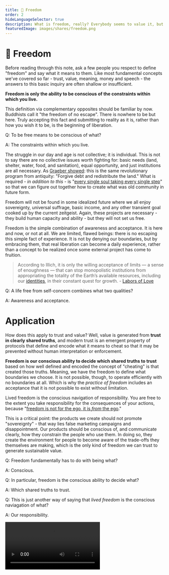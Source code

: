 ```yaml
---
title: 🦄 Freedom
order: 2
hideLanguageSelector: true
description: What is freedom, really? Everybody seems to value it, but few can describe what it actually is in practical terms. Let's change that.
featuredImage: images/shares/freedom.png
---
```


# 🦄 Freedom

Before reading through this note, ask a few people you respect to define "freedom" and say what 
it means to them. Like most fundamental concepts we've covered so far - trust, value, meaning, 
money and speech - the answers to this basic inquiry are often shallow or insufficient.

<AudioPlayer src="https://kernel-audio.s3.amazonaws.com/M3E2+-+Freedom.mp3"/>

**Freedom is only the ability to be conscious of the constraints within which you live.**

This definition via complementary opposites should be familiar by now. Buddhists call it "the 
freedom of no escape". There is nowhere to be but here. Truly accepting this fact and submitting 
to reality as it is, rather than how you wish it to be, is the beginning of liberation.

<Flash>

<Card>

Q: To be free means to be conscious of what?

A: The constraints within which you live.

</Card>

</Flash>

The struggle in our day and age is not collective; it is individual. This is not to say there are no collective issues worth fighting for: basic needs (land, shelter, water, food, and sanitation), equal opportunity, and just institutions are all necessary. As [Graeber showed](/learn/module-2/debt): this is the same revolutionary program from antiquity: "Forgive debt and redistribute the land." What is required - *in addition to this* - is "[every single soul taking every single step](/learn/module-0/conversation/#old-gifts-anew)" so that we can figure out together how to create what was old community in future form.

Freedom will not be found in some idealized future where we all enjoy sovereignty, universal 
suffrage, basic income, and any other transient goal cooked up by the current zeitgeist. Again, 
these projects are necessary - they build human capacity and ability - but they will not set us 
free.

Freedom is the simple combination of awareness and acceptance. It is here and now, or not at all. 
We are limited, flawed beings: there is no escaping this simple fact of experience. It is not 
by denying our boundaries, but by embracing them, that real liberation can become a daily 
experience, rather than a concept to be realized once some external project has come to fruition.

> According to Illich, it is only the willing acceptance of limits — a sense of enoughness — that can stop monopolistic institutions from appropriating the totality of the Earth’s available resources, including our [identities](/learn/module-4/self-enquiry), in their constant quest for growth. - [Labors of Love](https://reallifemag.com/syllabus-for-the-internet-labors-of-love/)

<Flash>

<Card>

Q: A life free from self-concern combines what two qualities?

A: Awareness and acceptance.

</Card>

</Flash>

# Application

How does this apply to trust and value? Well, value is generated from **trust in clearly shared 
truths**, and modern trust is an emergent property of protocols that define and encode what it 
means to cheat so that it may be prevented without human interpretation or enforcement. 

**Freedom is our conscious ability to decide which shared truths to trust** based on how well 
defined and encoded the concept of "cheating" is that created those truths. Meaning, we have 
the freedom to define what boundaries we choose. It is not possible, though, to operate 
efficiently with no boundaries at all. Which is why the *practice of freedom* includes an 
acceptance that it is not possible to exist without limitation. 

Lived freedom is the conscious navigation of responsibility. You are free to the extent you 
take responsibility for the consequences of your actions, because "[freedom is not for the ego,
it is _from_ the ego](https://www.youtube.com/watch?v=ZmgQW8okUeo)."

This is a critical point: the products we create should not promote "sovereignty" - 
that way lies false marketing campaigns and disappointment. Our products should be conscious of, 
and communicate clearly, how they constrain the people who use them. In doing so, they create 
the environment for people to become aware of the trade-offs they themselves are making, which 
is the <Link to="https://www.oreilly.com/openbook/freedom/ch07.html">only kind of freedom</Link> we can trust to generate sustainable value.

<Flash>

<Card>

Q: Freedom fundamentally has to do with being what?

A: Conscious.

</Card>

<Card>

Q: In particular, freedom is the conscious ability to decide what?

A: Which shared truths to trust.

</Card>

<Card>

Q: This is just another way of saying that _lived freedom_ is the conscious naviagation of what?

A: Our responsibility.

</Card>

</Flash>

<Video src="https://www.youtube-nocookie.com/embed/MgLbfaB9ytw" />

## Free Software

We have discussed two kinds of freedom: the freedom **from** egotistic ways of being which do not place [grateful reciprocity](/conversation/reciprocity) first, and the freedom **to** be aware and conscious of our own constraints. However, how are we to understand and enact this practically, as builders of a better web?

Happily, we have great historical precedent on which to learn and from which to learn. One of the root documents of the <Link to="http://www.gnu.org/philosophy/philosophy.html">free software</Link> movement is the <Link to="http://www.gnu.org/gnu/manifesto.html">GNU Manifesto</Link>, written by Richard Stallman in 1985. Rather than summarizing it here, we wish simply to note three fascinating sentences which we feel inform the underlying ideals of this document, and the many people inspired by it.

> I consider that the Golden Rule requires that if I like a program I must [share it with other people who like it](/learn/module-7/giving/#the-web-of-nakamoto-consensus).

> So that I can continue to use computers without **dishonor**, I have decided to put together a sufficient body of free software so that I will be able to get along without any software that is not free. 

> By working on and using GNU rather than proprietary programs, we can be **hospitable** to everyone and obey the law.

Freedom has many different meanings to many people, and shifts from context to context. However, we feel that Stallman highlights here three essential features of the phenomenon (which is both economic, and beyond the economic): sharing, honor, and [hospitality](/conversation/hospitality/).

Sharing has to do with collective management of common resources and helps us understand wealth not as something we own, but as "having enough to share". Hospitality has to do with how we manage, and where we locate, our home. Both these features have a material aspect, though when material is given its rightful place, its inner meaning is set free. Honor is expressed by the [meaning we intend to enact](/learn/module-3/intention) in the world, and we gain it to the extent we are willing to take responsibility for the consequences of our actions.  

The GNU manifesto grounds this understanding of freedom in a particular set of historical incidents and it is no mistake that the second, third, and fourth paragraphs are particularly technical, or that Stallman writes sentences like:

> I'm looking for people for whom building community spirit is as important as making money.

The features of essential freedom are always the same; its specific application differs from age to age. Inspired by such examples, we must now figure out together what honorable actions will most appropriately express our collective gratitude for the life we have been given and allow us to accommodate ever more diversity.

No matter your situation, you are free to act honorably; you are free to remember that this life is a gift; and you are free to welcome it (and anyone around you) with an open heart. This is the freedom that has always mattered.

> In the long run, making programs free is a step toward the post scarcity world.

